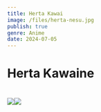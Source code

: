 ```yaml
---
title: Herta Kawai
image: /files/herta-nesu.jpg
publish: true
genre: Anime
date: 2024-07-05
---
```

# **Herta Kawaine**

# ![](https://raw.githubusercontent.com/gawrarr/coba/main/files/herta-nesu.jpg)![](https://raw.githubusercontent.com/gawrarr/coba/main/files/herta.jpg)
